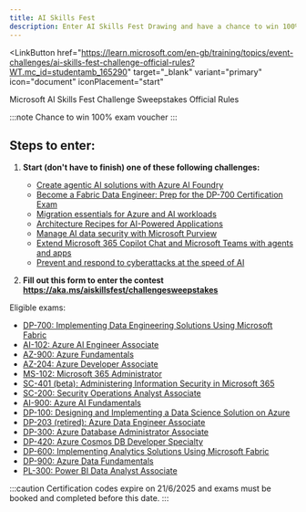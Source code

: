 ```yaml
---
title: AI Skills Fest
description: Enter AI Skills Fest Drawing and have a chance to win 100% off exam voucher for selected exams
---
```


<LinkButton
  href="https://learn.microsoft.com/en-gb/training/topics/event-challenges/ai-skills-fest-challenge-official-rules?WT.mc_id=studentamb_165290" target="_blank"
  variant="primary"
  icon="document"
  iconPlacement="start"
>
  Microsoft AI Skills Fest Challenge Sweepstakes Official Rules
</LinkButton>

:::note
Chance to win 100% exam voucher
:::

## Steps to enter:

<Steps>

1. **Start (don't have to finish) one of these following challenges:**
    - [Create agentic AI solutions with Azure AI Foundry](https://aka.ms/aiskillsfest/azureaifoundrychallenge?WT.mc_id=studentamb_165290)
    - [Become a Fabric Data Engineer: Prep for the DP-700 Certification Exam](https://aka.ms/aiskillsfest/fabricchallenge?WT.mc_id=studentamb_165290)
    - [Migration essentials for Azure and AI workloads](https://aka.ms/aiskillsfest/azuremigrationchallenge?WT.mc_id=studentamb_165290)
    - [Architecture Recipes for AI-Powered Applications](https://aka.ms/aiskillsfest/azureaiserviceschallenge?WT.mc_id=studentamb_165290)
    - [Manage AI data security with Microsoft Purview](https://aka.ms/aiskillsfest/datasecuritychallenge?WT.mc_id=studentamb_165290)
    - [Extend Microsoft 365 Copilot Chat and Microsoft Teams with agents and apps](https://aka.ms/aiskillsfest/teamscopilotchallenge?WT.mc_id=studentamb_165290)
    - [Prevent and respond to cyberattacks at the speed of AI](https://aka.ms/aiskillsfest/securitycopilotchallenge?WT.mc_id=studentamb_165290)

2. **Fill out this form to enter the contest https://aka.ms/aiskillsfest/challengesweepstakes**

</Steps>

Eligible exams: 

- [DP-700: Implementing Data Engineering Solutions Using Microsoft Fabric](https://learn.microsoft.com/en-us/credentials/certifications/fabric-data-engineer-associate/?WT.mc_id=studentamb_165290)
- [AI-102: Azure AI Engineer Associate](https://learn.microsoft.com/en-us/certifications/azure-ai-engineer/?WT.mc_id=studentamb_165290)
- [AZ-900: Azure Fundamentals](https://learn.microsoft.com/en-us/certifications/azure-fundamentals/?WT.mc_id=studentamb_165290)
- [AZ-204: Azure Developer Associate](https://learn.microsoft.com/en-us/certifications/azure-developer/?WT.mc_id=studentamb_165290)
- [MS-102: Microsoft 365 Administrator](https://learn.microsoft.com/en-us/certifications/exams/ms-102/?WT.mc_id=studentamb_165290)
- [SC-401 (beta): Administering Information Security in Microsoft 365](https://learn.microsoft.com/en-us/credentials/certifications/information-security-administrator/?WT.mc_id=studentamb_165290)
- [SC-200: Security Operations Analyst Associate](https://learn.microsoft.com/en-us/certifications/security-operations-analyst/?WT.mc_id=studentamb_165290)
- [AI-900: Azure AI Fundamentals](https://learn.microsoft.com/en-us/certifications/azure-ai-fundamentals/?WT.mc_id=studentamb_165290)
- [DP-100: Designing and Implementing a Data Science Solution on Azure](https://learn.microsoft.com/en-us/certifications/azure-data-scientist/?WT.mc_id=studentamb_165290)
- [DP-203 (retired): Azure Data Engineer Associate](https://learn.microsoft.com/en-us/certifications/azure-data-engineer/?WT.mc_id=studentamb_165290)
- [DP-300: Azure Database Administrator Associate](https://learn.microsoft.com/en-us/certifications/azure-database-administrator-associate/?WT.mc_id=studentamb_165290)
- [DP-420: Azure Cosmos DB Developer Specialty](https://learn.microsoft.com/en-us/certifications/azure-cosmos-db-developer-specialty/?WT.mc_id=studentamb_165290)
- [DP-600: Implementing Analytics Solutions Using Microsoft Fabric](https://learn.microsoft.com/en-us/certifications/azure-data-engineer/?WT.mc_id=studentamb_165290)
- [DP-900: Azure Data Fundamentals](https://learn.microsoft.com/en-us/certifications/azure-data-fundamentals/?WT.mc_id=studentamb_165290)
- [PL-300: Power BI Data Analyst Associate](https://learn.microsoft.com/en-us/certifications/power-bi-data-analyst-associate/?WT.mc_id=studentamb_165290)

:::caution
Certification codes expire on 21/6/2025 and exams must be booked and completed before this date.
:::
